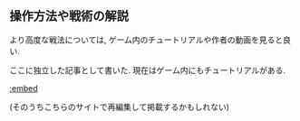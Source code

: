 ## 操作方法や戦術の解説

より高度な戦法については, ゲーム内のチュートリアルや作者の動画を見ると良い.

ここに独立した記事として書いた. 現在はゲーム内にもチュートリアルがある.

[:embed](https://under-identified.hatenablog.com/entry/2023/12/31/001849)

(そのうちこちらのサイトで再編集して掲載するかもしれない)